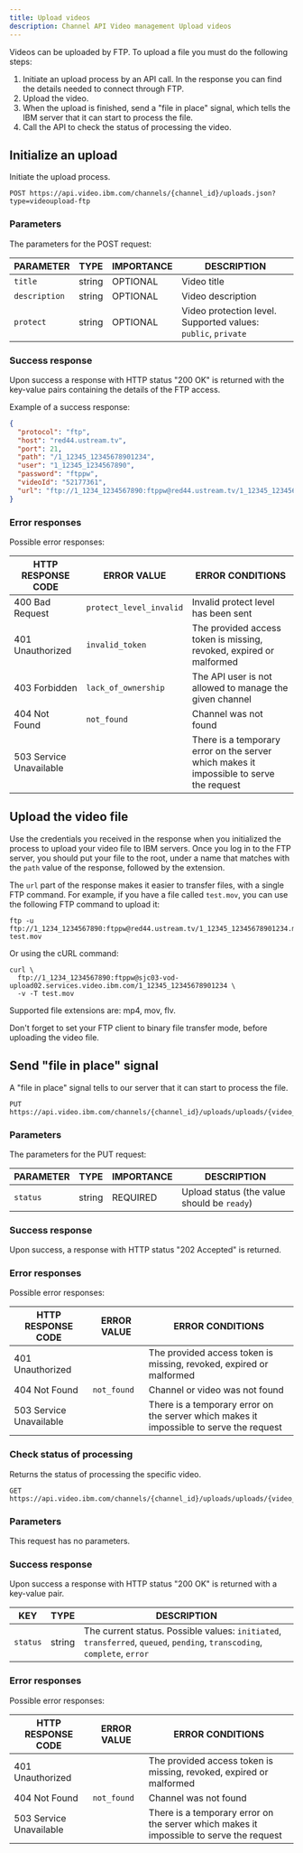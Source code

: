 ```yaml
---
title: Upload videos
description: Channel API Video management Upload videos
---
```


Videos can be uploaded by FTP. To upload a file you must do the following steps:

1. Initiate an upload process by an API call. In the response you can find the details needed to connect through FTP.
2. Upload the video.
3. When the upload is finished, send a "file in place" signal, which tells the IBM server that it can start to process the file.
4. Call the API to check the status of processing the video.

## Initialize an upload

Initiate the upload process.

```
POST https://api.video.ibm.com/channels/{channel_id}/uploads.json?type=videoupload-ftp
```

### Parameters

The parameters for the POST request:

| PARAMETER     | TYPE   | IMPORTANCE | DESCRIPTION                                                   |
| ------------- | ------ | ---------- | ------------------------------------------------------------- |
| `title`       | string | OPTIONAL   | Video title                                                   |
| `description` | string | OPTIONAL   | Video description                                             |
| `protect`     | string | OPTIONAL   | Video protection level. Supported values: `public`, `private` |

### Success response

Upon success a response with HTTP status "200 OK" is returned with the key-value pairs containing the details of the FTP access.

Example of a success response:

```json
{
  "protocol": "ftp",
  "host": "red44.ustream.tv",
  "port": 21,
  "path": "/1_12345_12345678901234",
  "user": "1_12345_1234567890",
  "password": "ftppw",
  "videoId": "52177361",
  "url": "ftp://1_1234_1234567890:ftppw@red44.ustream.tv/1_12345_12345678901234"
}
```

### Error responses

Possible error responses:

| HTTP RESPONSE CODE      | ERROR VALUE             | ERROR CONDITIONS                                                                        |
| ----------------------- | ----------------------- | --------------------------------------------------------------------------------------- |
| 400 Bad Request         | `protect_level_invalid` | Invalid protect level has been sent                                                     |
| 401 Unauthorized        | `invalid_token`         | The provided access token is missing, revoked, expired or malformed                     |
| 403 Forbidden           | `lack_of_ownership`     | The API user is not allowed to manage the given channel                                 |
| 404 Not Found           | `not_found`             | Channel was not found                                                                   |
| 503 Service Unavailable |                         | There is a temporary error on the server which makes it impossible to serve the request |

## Upload the video file

Use the credentials you received in the response when you initialized the process to upload your video file to IBM servers. Once you log in to the FTP server, you should put your file to the root, under a name that matches with the `path` value of the response, followed by the extension.

The `url` part of the response makes it easier to transfer files, with a single FTP command. For example, if you have a file called `test.mov`, you can use the following FTP command to upload it:

```
ftp -u
ftp://1_1234_1234567890:ftppw@red44.ustream.tv/1_12345_12345678901234.mov
test.mov
```

Or using the cURL command:

```
curl \
  ftp://1_1234_1234567890:ftppw@sjc03-vod-upload02.services.video.ibm.com/1_12345_12345678901234 \
  -v -T test.mov
```

Supported file extensions are: mp4, mov, flv.

Don't forget to set your FTP client to binary file transfer mode, before uploading the video file.

## Send "file in place" signal

A "file in place" signal tells to our server that it can start to process the file.

```
PUT https://api.video.ibm.com/channels/{channel_id}/uploads/uploads/{video_id}.json
```

### Parameters

The parameters for the PUT request:

| PARAMETER | TYPE   | IMPORTANCE | DESCRIPTION                               |
| --------- | ------ | ---------- | ----------------------------------------- |
| `status`  | string | REQUIRED   | Upload status (the value should be `ready`) |

### Success response

Upon success, a response with HTTP status "202 Accepted" is returned.

### Error responses

Possible error responses:

| HTTP RESPONSE CODE      | ERROR VALUE | ERROR CONDITIONS                                                                        |
| ----------------------- | ----------- | --------------------------------------------------------------------------------------- |
| 401 Unauthorized        |             | The provided access token is missing, revoked, expired or malformed                     |
| 404 Not Found           | `not_found` | Channel or video was not found                                                          |
| 503 Service Unavailable |             | There is a temporary error on the server which makes it impossible to serve the request |

### Check status of processing

Returns the status of processing the specific video.

```
GET https://api.video.ibm.com/channels/{channel_id}/uploads/uploads/{video_id}.json
```

### Parameters

This request has no parameters.

### Success response

Upon success a response with HTTP status "200 OK" is returned with a key-value pair.

| KEY      | TYPE   | DESCRIPTION                                                                                                              |
| -------- | ------ | ------------------------------------------------------------------------------------------------------------------------ |
| `status` | string | The current status. Possible values: `initiated`, `transferred`, `queued`, `pending`, `transcoding`, `complete`, `error` |

### Error responses

Possible error responses:

| HTTP RESPONSE CODE      | ERROR VALUE | ERROR CONDITIONS                                                                        |
| ----------------------- | ----------- | --------------------------------------------------------------------------------------- |
| 401 Unauthorized        |             | The provided access token is missing, revoked, expired or malformed                     |
| 404 Not Found           | `not_found` | Channel was not found                                                                   |
| 503 Service Unavailable |             | There is a temporary error on the server which makes it impossible to serve the request |
